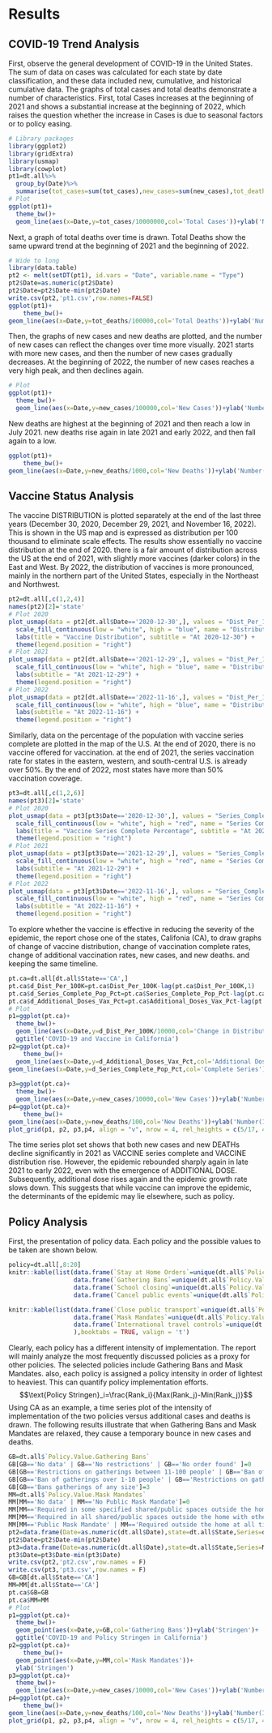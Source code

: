 # Results
## COVID-19 Trend Analysis
First, observe the general development of COVID-19 in the United States. The sum of data on cases was calculated for each state by date classification, and these data included new, cumulative, and historical cumulative data. The graphs of total cases and total deaths demonstrate a number of characteristics. First, total Cases increases at the beginning of 2021 and shows a substantial increase at the beginning of 2022, which raises the question whether the increase in Cases is due to seasonal factors or to policy easing.\
```r
# Library packages
library(ggplot2)
library(gridExtra)
library(usmap)
library(cowplot)
pt1=dt.all%>%
  group_by(Date)%>%
  summarise(tot_cases=sum(tot_cases),new_cases=sum(new_cases),tot_deaths=sum(tot_deaths),new_deaths=sum(new_deaths))
# Plot
ggplot(pt1)+
  theme_bw()+
  geom_line(aes(x=Date,y=tot_cases/10000000,col='Total Cases'))+ylab('Number(10e7)')
```
Next, a graph of total deaths over time is drawn. Total Deaths show the same upward trend at the beginning of 2021 and the beginning of 2022.\
```r
# Wide to long
library(data.table)
pt2 <- melt(setDT(pt1), id.vars = "Date", variable.name = "Type")
pt2$Date=as.numeric(pt2$Date)
pt2$Date=pt2$Date-min(pt2$Date)
write.csv(pt2,'pt1.csv',row.names=FALSE)
ggplot(pt1)+
    theme_bw()+
geom_line(aes(x=Date,y=tot_deaths/100000,col='Total Deaths'))+ylab('Number(10e5)')

```

Then, the graphs of new cases and new deaths are plotted, and the number of new cases can reflect the changes over time more visually. 2021 starts with more new cases, and then the number of new cases gradually decreases. At the beginning of 2022, the number of new cases reaches a very high peak, and then declines again.\
```r
# Plot
ggplot(pt1)+
  theme_bw()+
  geom_line(aes(x=Date,y=new_cases/100000,col='New Cases'))+ylab('Number(10e5)')
```
New deaths are highest at the beginning of 2021 and then reach a low in July 2021. new deaths rise again in late 2021 and early 2022, and then fall again to a low.\
```r
ggplot(pt1)+
    theme_bw()+
geom_line(aes(x=Date,y=new_deaths/1000,col='New Deaths'))+ylab('Number(10e3)')

```

## Vaccine Status Analysis
The vaccine DISTRIBUTION is plotted separately at the end of the last three years (December 30, 2020, December 29, 2021, and November 16, 2022). This is shown in the US map and is expressed as distribution per 100 thousand to eliminate scale effects.
The results show essentially no vaccine distribution at the end of 2020. there is a fair amount of distribution across the US at the end of 2021, with slightly more vaccines (darker colors) in the East and West. By 2022, the distribution of vaccines is more pronounced, mainly in the northern part of the United States, especially in the Northeast and Northwest.\
```r
pt2=dt.all[,c(1,2,4)]
names(pt2)[2]='state'
# Plot 2020
plot_usmap(data = pt2[dt.all$Date=='2020-12-30',], values = "Dist_Per_100K", color = "blue") + 
  scale_fill_continuous(low = "white", high = "blue", name = "Distribution Per 100K", label = scales::comma,limits = c(0,380000)) + 
  labs(title = "Vaccine Distribution", subtitle = "At 2020-12-30") +
  theme(legend.position = "right")
# Plot 2021
plot_usmap(data = pt2[dt.all$Date=='2021-12-29',], values = "Dist_Per_100K", color = "blue") + 
  scale_fill_continuous(low = "white", high = "blue", name = "Distribution Per 100K", label = scales::comma,limits = c(0,380000)) + 
  labs(subtitle = "At 2021-12-29") +
  theme(legend.position = "right")
# Plot 2022
plot_usmap(data = pt2[dt.all$Date=='2022-11-16',], values = "Dist_Per_100K", color = "blue") + 
  scale_fill_continuous(low = "white", high = "blue", name = "Distribution Per 100K", label = scales::comma,limits = c(0,380000)) + 
  labs(subtitle = "At 2022-11-16") +
  theme(legend.position = "right")

```
Similarly, data on the percentage of the population with vaccine series complete are plotted in the map of the U.S. At the end of 2020, there is no vaccine offered for vaccination. at the end of 2021, the series vaccination rate for states in the eastern, western, and south-central U.S. is already over 50%. By the end of 2022, most states have more than 50% vaccination coverage.\
```r
pt3=dt.all[,c(1,2,6)]
names(pt3)[2]='state'
# Plot 2020
plot_usmap(data = pt3[pt3$Date=='2020-12-30',], values = "Series_Complete_Pop_Pct", color = "red") + 
  scale_fill_continuous(low = "white", high = "red", name = "Series Complete Percentage", label = scales::comma,limits = c(0,100)) + 
  labs(title = "Vaccine Series Complete Percentage", subtitle = "At 2020-12-30") +
  theme(legend.position = "right")
# Plot 2021
plot_usmap(data = pt3[pt3$Date=='2021-12-29',], values = "Series_Complete_Pop_Pct", color = "red") + 
  scale_fill_continuous(low = "white", high = "red", name = "Series Complete Percentage", label = scales::comma,limits = c(0,100)) + 
  labs(subtitle = "At 2021-12-29") +
  theme(legend.position = "right")
# Plot 2022
plot_usmap(data = pt3[pt3$Date=='2022-11-16',], values = "Series_Complete_Pop_Pct", color = "red") + 
  scale_fill_continuous(low = "white", high = "red", name = "Series Complete Percentage", label = scales::comma,limits = c(0,100)) + 
  labs(subtitle = "At 2022-11-16") +
  theme(legend.position = "right")
```

To explore whether the vaccine is effective in reducing the severity of the epidemic, the report chose one of the states, Califonia (CA), to draw graphs of change of vaccine distribution, change of vaccination complete rates, change of additional vaccination rates, new cases, and new deaths. and keeping the same timeline.\
```r
pt.ca=dt.all[dt.all$State=='CA',]
pt.ca$d_Dist_Per_100K=pt.ca$Dist_Per_100K-lag(pt.ca$Dist_Per_100K,1)
pt.ca$d_Series_Complete_Pop_Pct=pt.ca$Series_Complete_Pop_Pct-lag(pt.ca$Series_Complete_Pop_Pct,1)
pt.ca$d_Additional_Doses_Vax_Pct=pt.ca$Additional_Doses_Vax_Pct-lag(pt.ca$Additional_Doses_Vax_Pct,1)
# Plot
p1=ggplot(pt.ca)+
  theme_bw()+
  geom_line(aes(x=Date,y=d_Dist_Per_100K/10000,col='Change in Distribution/100K'))+ylab('Number(10e4)')+
  ggtitle('COVID-19 and Vaccine in California')
p2=ggplot(pt.ca)+
    theme_bw()+
  geom_line(aes(x=Date,y=d_Additional_Doses_Vax_Pct,col='Additional Doses'))+
geom_line(aes(x=Date,y=d_Series_Complete_Pop_Pct,col='Complete Series'))+ylab('Percentage')+ylab('Percentage')
  
p3=ggplot(pt.ca)+
  theme_bw()+
  geom_line(aes(x=Date,y=new_cases/10000,col='New Cases'))+ylab('Number(10e4)')
p4=ggplot(pt.ca)+
    theme_bw()+
geom_line(aes(x=Date,y=new_deaths/100,col='New Deaths'))+ylab('Number(10e2)')
plot_grid(p1, p2, p3,p4, align = "v", nrow = 4, rel_heights = c(5/17, 4/17,4/17, 4/17))

```
The time series plot set shows that both new cases and new DEATHs decline significantly in 2021 as VACCINE series complete and VACCINE distribution rise. However, the epidemic rebounded sharply again in late 2021 to early 2022, even with the emergence of ADDITIONAL DOSE. Subsequently, additional dose rises again and the epidemic growth rate slows down. This suggests that while vaccine can improve the epidemic, the determinants of the epidemic may lie elsewhere, such as policy.

## Policy Analysis
First, the presentation of policy data. Each policy and the possible values to be taken are shown below.
```r
policy=dt.all[,8:20]
knitr::kable(list(data.frame(`Stay at Home Orders`=unique(dt.all$`Policy.Value.Stay at Home Orders`)),
                  data.frame(`Gathering Bans`=unique(dt.all$`Policy.Value.Gathering Bans`)),
                  data.frame(`School closing`=unique(dt.all$`Policy.Value.School closing`)),
                  data.frame(`Cancel public events`=unique(dt.all$`Policy.Value.Cancel public events`))),booktabs = TRUE, valign = 't')

knitr::kable(list(data.frame(`Close public transport`=unique(dt.all$`Policy.Value.Close public transport`)),
                  data.frame(`Mask Mandates`=unique(dt.all$`Policy.Value.Mask Mandates`)),
                  data.frame(`International travel controls`=unique(dt.all$`Policy.Value.International travel controls`))
                  ),booktabs = TRUE, valign = 't')

```
Clearly, each policy has a different intensity of implementation. The report will mainly analyze the most frequently discussed policies as a proxy for other policies. The selected policies include Gathering Bans and Mask Mandates. also, each policy is assigned a policy intensity in order of lightest to heaviest. This can quantify policy implementation efforts.
$$\text{Policy Stringen}_i=\frac{Rank_i}{Max(Rank_j)-Min(Rank_j)}$$
Using CA as an example, a time series plot of the intensity of implementation of the two policies versus additional cases and deaths is drawn. The following results illustrate that when Gathering Bans and Mask Mandates are relaxed, they cause a temporary bounce in new cases and deaths.\
```r
GB=dt.all$`Policy.Value.Gathering Bans`
GB[GB=='No data' | GB=='No restrictions' | GB=='No order found' ]=0
GB[GB=='Restrictions on gatherings between 11-100 people' | GB=='Ban of gatherings over 25-50 people']=1
GB[GB=='Ban of gatherings over 1-10 people' | GB=='Restrictions on gatherings of 10 people or less']=2
GB[GB=='Bans gatherings of any size']=3
MM=dt.all$`Policy.Value.Mask Mandates`
MM[MM=='No data' | MM=='No Public Mask Mandate']=0
MM[MM=='Required in some specified shared/public spaces outside the home with other people present, or some situations when social distancing not possible']=1
MM[MM=='Required in all shared/public spaces outside the home with other people present or all situations when social distancing not possible']=2
MM[MM=='Public Mask Mandate' | MM=='Required outside the home at all times regardless of location or presence of other people']=3
pt2=data.frame(Date=as.numeric(dt.all$Date),state=dt.all$State,Series=dt.all$Series_Complete_Pop_Pct)
pt2$Date=pt2$Date-min(pt2$Date)
pt3=data.frame(Date=as.numeric(dt.all$Date),state=dt.all$State,Series=MM)
pt3$Date=pt3$Date-min(pt3$Date)
write.csv(pt2,'pt2.csv',row.names = F)
write.csv(pt3,'pt3.csv',row.names = F)
GB=GB[dt.all$State=='CA']
MM=MM[dt.all$State=='CA']
pt.ca$GB=GB
pt.ca$MM=MM
# Plot
p1=ggplot(pt.ca)+
  theme_bw()+
  geom_point(aes(x=Date,y=GB,col='Gathering Bans'))+ylab('Stringen')+
  ggtitle('COVID-19 and Policy Stringen in California')
p2=ggplot(pt.ca)+
    theme_bw()+
  geom_point(aes(x=Date,y=MM,col='Mask Mandates'))+
  ylab('Stringen')
p3=ggplot(pt.ca)+
  theme_bw()+
  geom_line(aes(x=Date,y=new_cases/10000,col='New Cases'))+ylab('Number(10e4)')
p4=ggplot(pt.ca)+
    theme_bw()+
geom_line(aes(x=Date,y=new_deaths/100,col='New Deaths'))+ylab('Number(10e2)')
plot_grid(p1, p2, p3,p4, align = "v", nrow = 4, rel_heights = c(5/17, 4/17,4/17, 4/17))

```



















